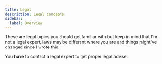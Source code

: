 ```yaml
---
title: Legal
description: Legal concepts.
sidebar:
  label: Overview
---
```



<SimonSays title="I am not a legal expert and this is not legal advise">
These are legal topics you should get familiar with but keep in mind that I'm not a legal expert, laws may be different where you are and things might've changed since I wrote this.

You **have** to contact a legal expert to get proper legal advise.
</SimonSays>


<OverviewCards />
